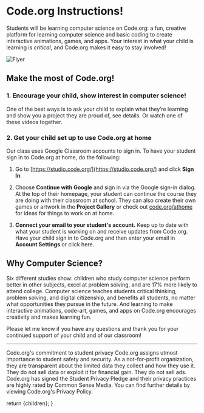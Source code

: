 

# Code.org Instructions!

Students will be learning computer science on Code.org: a fun,
creative platform for learning computer science and basic coding to create
interactive animations, games, and apps. Your interest in what your child is
learning is _critical_, and Code.org makes it easy to stay involved!

![Flyer](/H4K_Coding_Competition_Flyer_Winter_24.jpg)

## Make the most of Code.org!

### 1. Encourage your child, show interest in computer science!

One of the best ways is to ask your child to explain what they’re learning and
show you a project they are proud of, see details. Or watch one of these videos
together.

### 2. Get your child set up to use Code.org at home

Our class uses Google Classroom accounts to sign in. To have your student sign
in to Code.org at home, do the following:

1. Go to [https://studio.code.org/](https://studio.code.org/) and click **Sign In**.

2. Choose **Continue with Google** and sign in via the Google sign-in dialog.
   At the top of their homepage, your student can continue the course they are
   doing with their classroom at school. They can also create their own games or
   artwork in the **Project Gallery** or check out [code.org/athome](code.org/athome) for ideas for
   things to work on at home.

4. **Connect your email to your student's account.** Keep up to date with what
your student is working on and receive updates from Code.org. Have your child
sign in to Code.org and then enter your email in **Account Settings** or click
here.

## Why Computer Science?

Six different studies show: children who study computer
science perform better in other subjects, excel at problem solving, and are 17%
more likely to attend college. Computer science teaches students critical
thinking, problem solving, and digital citizenship, and benefits all students,
no matter what opportunities they pursue in the future. And learning to make
interactive animations, code-art, games, and apps on Code.org encourages
creativity and makes learning fun.

Please let me know if you have any questions and thank you for your continued
support of your child and of our classroom!

<hr className="my-7" />

<p className="text-slate-400">Code.org's commitment to student privacy Code.org assigns utmost importance to student safety and security. As a not-for-profit organization, they are transparent about the limited data they collect and how they use it. They do not sell data or exploit it for financial gain. They do not sell ads. Code.org has signed the Student Privacy Pledge and their privacy practices are highly rated by Common Sense Media. You can find further details by viewing Code.org's Privacy Policy.</p>

  return <MdxLayout>{children}</MdxLayout>;
}
